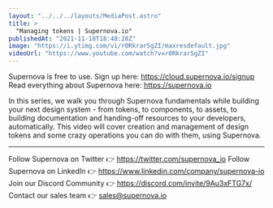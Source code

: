 ```yaml
---
layout: "../../../layouts/MediaPost.astro"
title: >
  "Managing tokens | Supernova.io"
publishedAt: "2021-11-18T18:48:28Z"
image: "https://i.ytimg.com/vi/r0RkrarSgZI/maxresdefault.jpg"
videoUrl: "https://www.youtube.com/watch?v=r0RkrarSgZI"
---
```


Supernova is free to use. Sign up here: https://cloud.supernova.io/signup
Read everything about Supernova here: https://supernova.io

In this series, we walk you through Supernova fundamentals while building your next design system - from tokens, to components, to assets, to building documentation and handing-off resources to your developers, automatically. This video will cover creation and management of design tokens and some crazy operations you can do with them, using Supernova.

---

Follow Supernova on Twitter 👉 https://twitter.com/supernova_io
Follow Supernova on LinkedIn 👉 https://www.linkedin.com/company/supernova-io
Join our Discord Community 👉 https://discord.com/invite/9Au3xFTG7x/
Contact our sales team 👉 sales@supernova.io
